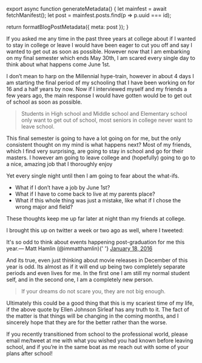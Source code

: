 

export async function generateMetadata() {
  let mainfest = await fetchManifest();
  let post = mainfest.posts.find(p => p.uuid === id);

  return formatBlogPostMetadata({ meta: post });
}

<BlogPage id={id}>


If you asked me any time in the past three years at college about if I wanted to
stay in college or leave I would have been eager to cut you off and say I wanted
to get out as soon as possible. However now that I am embarking on my final
semester which ends May 30th, I am scared every single day to think about what
happens come June 1st.

I don’t mean to harp on the Millennial hype-train, however in about 4 days I am
starting the final period of my schooling that I have been working on for 16 and
a half years by now. Now if I interviewed myself and my friends a few years ago,
the main response I would have gotten would be to get out of school as soon as
possible.

> Students in High school and Middle school and Elementary school only want to
> get out of school, most seniors in college never want to leave school.

This final semester is going to have a lot going on for me, but the only
consistent thought on my mind is what happens next? Most of my friends, which I
find very surprising, are going to stay in school and go for their masters. I
however am going to leave college and (hopefully) going to go to a nice, amazing
job that I thoroughly enjoy

Yet every single night until then I am going to fear about the what-ifs.

- What if I don’t have a job by June 1st?
- What if I have to come back to live at my parents place?
- What if this whole thing was just a mistake, like what if I chose the wrong
  major and field?

These thoughts keep me up far later at night than my friends at college.

I brought this up on twitter a week or two ago as well, where I tweeted:

<Tweet id="688932733490343938">
  <div lang="en" dir="ltr">
    It&#39;s so odd to think about events happening post-graduation for me this
    year.&mdash; Matt Hamlin (@immatthamlin){' '}
    <a href="https://twitter.com/immatthamlin/status/688932733490343938">
      January 18, 2016
    </a>
  </div>
</Tweet>

And its true, even just thinking about movie releases in December of this year
is odd. Its almost as if it will end up being two completely separate periods
and even lives for me. In the first one I am still my normal student self, and
in the second one, I am a completely new person.

> If your dreams do not scare you, they are not big enough.

Ultimately this could be a good thing that this is my scariest time of my life,
if the above quote by Ellen Johnson Sirleaf has any truth to it. The fact of the
matter is that things will be changing in the coming months, and I sincerely
hope that they are for the better rather than the worse.

If you recently transitioned from school to the professional world, please email
me/tweet at me with what you wished you had known before leaving school, and if
you’re in the same boat as me reach out with some of your plans after school!


</BlogPage>